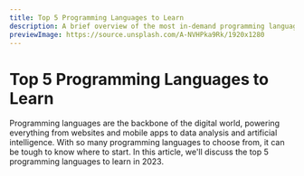 ```yaml
---
title: Top 5 Programming Languages to Learn
description: A brief overview of the most in-demand programming languages you should consider learning in 2023 to stay ahead of the curve in the tech industry.
previewImage: https://source.unsplash.com/A-NVHPka9Rk/1920x1280
---
```


# Top 5 Programming Languages to Learn


Programming languages are the backbone of the digital world,
 powering everything from websites and mobile apps to data analysis and 
 artificial intelligence. With so many programming languages to choose from, 
 it can be tough to know where to start. In this article, 
 we'll discuss the top 5 programming languages to learn in 2023.

